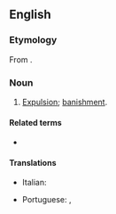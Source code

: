 ==English==

===Etymology===
From {{etyl|la|en}} {{m|la|ablēgātio||a sending away, banishment}}.

===Noun===
{{en-noun}}

# {{lb|en|obsolete}} [[expulsion|Expulsion]]; [[banishment]].

====Related terms====
* {{l|en|ablegate}}

====Translations====
{{trans-top|expulsion, banishment}}
* Italian: {{t+|it|ablegazione|f}}
{{trans-mid}}
* Portuguese: {{t+|pt|ablegação|f}}, {{t+|pt|banimento|m}}
{{trans-bottom}}